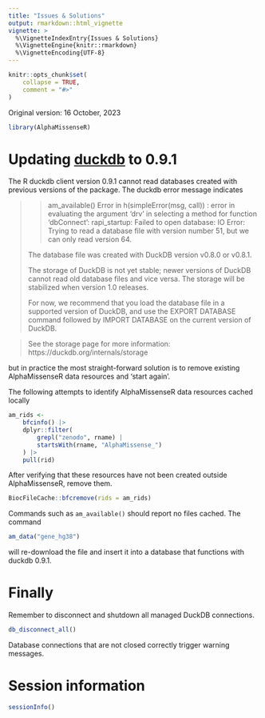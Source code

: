 ```yaml
---
title: "Issues & Solutions"
output: rmarkdown::html_vignette
vignette: >
  %\VignetteIndexEntry{Issues & Solutions}
  %\VignetteEngine{knitr::rmarkdown}
  %\VignetteEncoding{UTF-8}
---
```


```r
knitr::opts_chunk$set(
    collapse = TRUE,
    comment = "#>"
)
```

Original version: 16 October, 2023

```r
library(AlphaMissenseR)
```

# Updating [duckdb][] to 0.9.1

The R duckdb client version 0.9.1 cannot read databases created with
previous versions of the package. The duckdb error message indicates

> > am_available()
> Error in h(simpleError(msg, call)) :
>   error in evaluating the argument 'drv' in selecting a method for
> function 'dbConnect': rapi_startup: Failed to open database: IO
> Error: Trying to read a database file with version number 51, but we
> can only read version 64.
>
> The database file was created with DuckDB version v0.8.0 or v0.8.1.
>
> The storage of DuckDB is not yet stable; newer versions of DuckDB
> cannot read old database files and vice versa.  The storage will be
> stabilized when version 1.0 releases.
>
> For now, we recommend that you load the database file in a supported
> version of DuckDB, and use the EXPORT DATABASE command followed by
> IMPORT DATABASE on the current version of DuckDB.

> See the storage page for more information:
> https://duckdb.org/internals/storage

but in practice the most straight-forward solution is to remove
existing AlphaMissenseR data resources and 'start again'.

The following attempts to identify AlphaMissenseR data resources
cached locally

```r
am_rids <-
    bfcinfo() |>
    dplyr::filter(
        grepl("zenodo", rname) |
        startsWith(rname, "AlphaMissense_")
    ) |>
    pull(rid)
```

After verifying that these resources have not been created outside
AlphaMissenseR, remove them.

```r
BiocFileCache::bfcremove(rids = am_rids)
```

Commands such as `am_available()` should report no files cached. The command

```r
am_data("gene_hg38")
```

will re-download the file and insert it into a database that functions
with duckdb 0.9.1.

[duckdb]: https://CRAN.R-project.org/package=duckdb


# Finally

Remember to disconnect and shutdown all managed DuckDB connections.

```r
db_disconnect_all()
```

Database connections that are not closed correctly trigger warning
messages.

# Session information {.unnumbered}

```r
sessionInfo()
```
